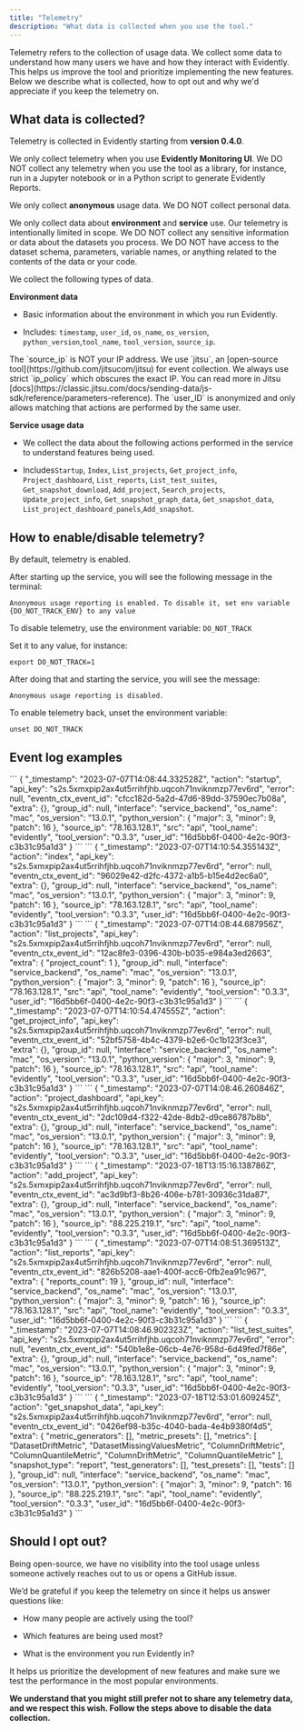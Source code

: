 ```yaml
---
title: "Telemetry"
description: "What data is collected when you use the tool."
---
```


Telemetry refers to the collection of usage data. We collect some data to understand how many users we have and how they interact with Evidently. This helps us improve the tool and prioritize implementing the new features. Below we describe what is collected, how to opt out and why we'd appreciate if you keep the telemetry on.

## **What data is collected?**

Telemetry is collected in Evidently starting from **version 0.4.0**.

We only collect telemetry when you use **Evidently Monitoring UI**. We DO NOT collect any telemetry when you use the tool as a library, for instance, run in a Jupyter notebook or in a Python script to generate Evidently Reports.

We only collect **anonymous** usage data. We DO NOT collect personal data.

We only collect data about **environment** and **service** use. Our telemetry is intentionally limited in scope. We DO NOT collect any sensitive information or data about the datasets you process. We DO NOT have access to the dataset schema, parameters, variable names, or anything related to the contents of the data or your code.

We collect the following types of data.

**Environment data**

* Basic information about the environment in which you run Evidently.&#x20;

* Includes:  `timestamp`, `user_id`, `os_name`, `os_version`, `python_version`,`tool_name`, `tool_version`, `source_ip`.

<Info>
  The `source_ip` is NOT your IP address. We use `jitsu`, an [open-source tool](https://github.com/jitsucom/jitsu) for event collection. We always use strict `ip_policy` which obscures the exact IP. You can read more in Jitsu [docs](https://classic.jitsu.com/docs/sending-data/js-sdk/reference/parameters-reference).
</Info>

<Info>
  The `user_ID` is anonymized and only allows matching that actions are performed by the same user.
</Info>

**Service usage data**

* We collect the data about the following actions performed in the service to understand features being used.&#x20;

* Includes`Startup`, `Index`, `List_projects`, `Get_project_info`, `Project_dashboard`, `List_reports`, `List_test_suites`, `Get_snapshot_download`, `Add_project`, `Search_projects`, `Update_project_info`, `Get_snapshot_graph_data`, `Get_snapshot_data`, `List_project_dashboard_panels`,`Add_snapshot`.

## How to enable/disable telemetry?

By default, telemetry is enabled.

After starting up the service, you will see the following message in the terminal:

```
Anonymous usage reporting is enabled. To disable it, set env variable {DO_NOT_TRACK_ENV} to any value
```

To disable telemetry, use the environment variable: `DO_NOT_TRACK`

Set it to any value, for instance:

```
export DO_NOT_TRACK=1
```

After doing that and starting the service, you will see the message:

```
Anonymous usage reporting is disabled.
```

To enable telemetry back, unset the environment variable:

```
unset DO_NOT_TRACK
```

## Event log examples

<AccordionGroup>
  <Accordion title="Action: startup">
    ```
    {
    "_timestamp": "2023-07-07T14:08:44.332528Z",
    "action": "startup",
    "api_key": "s2s.5xmxpip2ax4ut5rrihfjhb.uqcoh71nviknmzp77ev6rd",
    "error": null,
    "eventn_ctx_event_id": "cfcc182d-5a2d-47d6-89dd-37590ec7b08a",
    "extra": {},
    "group_id": null,
    "interface": "service_backend",
    "os_name": "mac",
    "os_version": "13.0.1",
    "python_version": {
      "major": 3,
      "minor": 9,
      "patch": 16
    },
    "source_ip": "78.163.128.1",
    "src": "api",
    "tool_name": "evidently",
    "tool_version": "0.3.3",
    "user_id": "16d5bb6f-0400-4e2c-90f3-c3b31c95a1d3"
    }
    ```
  </Accordion>

  <Accordion title="Action: index">
    ```
    {
    "_timestamp": "2023-07-07T14:10:54.355143Z",
    "action": "index",
    "api_key": "s2s.5xmxpip2ax4ut5rrihfjhb.uqcoh71nviknmzp77ev6rd",
    "error": null,
    "eventn_ctx_event_id": "96029e42-d2fc-4372-a1b5-b15e4d2ec6a0",
    "extra": {},
    "group_id": null,
    "interface": "service_backend",
    "os_name": "mac",
    "os_version": "13.0.1",
    "python_version": {
    "major": 3,
    "minor": 9,
    "patch": 16
    },
    "source_ip": "78.163.128.1",
    "src": "api",
    "tool_name": "evidently",
    "tool_version": "0.3.3",
    "user_id": "16d5bb6f-0400-4e2c-90f3-c3b31c95a1d3"
    }
    ```
  </Accordion>

  <Accordion title="Action: list_projects">
    ```
    {
      "_timestamp": "2023-07-07T14:08:44.687956Z",
      "action": "list_projects",
      "api_key": "s2s.5xmxpip2ax4ut5rrihfjhb.uqcoh71nviknmzp77ev6rd",
      "error": null,
      "eventn_ctx_event_id": "12ac8fe3-0396-430b-b035-e984a3ed2663",
      "extra": {
        "project_count": 1
      },
      "group_id": null,
      "interface": "service_backend",
      "os_name": "mac",
      "os_version": "13.0.1",
      "python_version": {
        "major": 3,
        "minor": 9,
        "patch": 16
      },
      "source_ip": "78.163.128.1",
      "src": "api",
      "tool_name": "evidently",
      "tool_version": "0.3.3",
      "user_id": "16d5bb6f-0400-4e2c-90f3-c3b31c95a1d3"
    }
    ```
  </Accordion>

  <Accordion title="Action: get_project_info">
    ```
    {
    "_timestamp": "2023-07-07T14:10:54.474555Z",
    "action": "get_project_info",
    "api_key": "s2s.5xmxpip2ax4ut5rrihfjhb.uqcoh71nviknmzp77ev6rd",
    "error": null,
    "eventn_ctx_event_id": "52bf5758-4b4c-4379-b2e6-0c1b123f3ce3",
    "extra": {},
    "group_id": null,
    "interface": "service_backend",
    "os_name": "mac",
    "os_version": "13.0.1",
    "python_version": {
     "major": 3,
     "minor": 9,
     "patch": 16
    },
    "source_ip": "78.163.128.1",
    "src": "api",
    "tool_name": "evidently",
    "tool_version": "0.3.3",
    "user_id": "16d5bb6f-0400-4e2c-90f3-c3b31c95a1d3"
    }
    ```
  </Accordion>

  <Accordion title="Action: project_dashboard">
    ```
    {
    "_timestamp": "2023-07-07T14:08:46.260846Z",
    "action": "project_dashboard",
    "api_key": "s2s.5xmxpip2ax4ut5rrihfjhb.uqcoh71nviknmzp77ev6rd",
    "error": null,
    "eventn_ctx_event_id": "2dc109d4-f322-42de-8db2-d9ce86787b8b",
    "extra": {},
    "group_id": null,
    "interface": "service_backend",
    "os_name": "mac",
    "os_version": "13.0.1",
    "python_version": {
      "major": 3,
      "minor": 9,
      "patch": 16
    },
    "source_ip": "78.163.128.1",
    "src": "api",
    "tool_name": "evidently",
    "tool_version": "0.3.3",
    "user_id": "16d5bb6f-0400-4e2c-90f3-c3b31c95a1d3"
    }
    ```
  </Accordion>

  <Accordion title="Action: add_project">
    ```
    {
    "_timestamp": "2023-07-18T13:15:16.138786Z",
    "action": "add_project",
    "api_key": "s2s.5xmxpip2ax4ut5rrihfjhb.uqcoh71nviknmzp77ev6rd",
    "error": null,
    "eventn_ctx_event_id": "ac3d9bf3-8b26-406e-b781-30936c31da87",
    "extra": {},
    "group_id": null,
    "interface": "service_backend",
    "os_name": "mac",
    "os_version": "13.0.1",
    "python_version": {
     "major": 3,
     "minor": 9,
     "patch": 16
    },
    "source_ip": "88.225.219.1",
    "src": "api",
    "tool_name": "evidently",
    "tool_version": "0.3.3",
    "user_id": "16d5bb6f-0400-4e2c-90f3-c3b31c95a1d3"
    }
    ```
  </Accordion>

  <Accordion title="Action: list_reports">
    ```
    {
      "_timestamp": "2023-07-07T14:08:51.369513Z",
      "action": "list_reports",
      "api_key": "s2s.5xmxpip2ax4ut5rrihfjhb.uqcoh71nviknmzp77ev6rd",
      "error": null,
      "eventn_ctx_event_id": "826b5208-aae1-400f-acc6-0fb2ea91c967",
      "extra": {
        "reports_count": 19
      },
      "group_id": null,
      "interface": "service_backend",
      "os_name": "mac",
      "os_version": "13.0.1",
      "python_version": {
        "major": 3,
        "minor": 9,
        "patch": 16
      },
      "source_ip": "78.163.128.1",
      "src": "api",
      "tool_name": "evidently",
      "tool_version": "0.3.3",
      "user_id": "16d5bb6f-0400-4e2c-90f3-c3b31c95a1d3"
    }
    ```
  </Accordion>

  <Accordion title="Action: list_test_suite">
    ```
    {
      "_timestamp": "2023-07-07T14:08:46.902323Z",
      "action": "list_test_suites",
      "api_key": "s2s.5xmxpip2ax4ut5rrihfjhb.uqcoh71nviknmzp77ev6rd",
      "error": null,
      "eventn_ctx_event_id": "540b1e8e-06cb-4e76-958d-6d49fed7f86e",
      "extra": {},
      "group_id": null,
      "interface": "service_backend",
      "os_name": "mac",
      "os_version": "13.0.1",
      "python_version": {
        "major": 3,
        "minor": 9,
        "patch": 16
      },
      "source_ip": "78.163.128.1",
      "src": "api",
      "tool_name": "evidently",
      "tool_version": "0.3.3",
      "user_id": "16d5bb6f-0400-4e2c-90f3-c3b31c95a1d3"
    }
    ```
  </Accordion>

  <Accordion title="Action: get_snapshot_data">
    ```
    {
      "_timestamp": "2023-07-18T12:53:01.609245Z",
      "action": "get_snapshot_data",
      "api_key": "s2s.5xmxpip2ax4ut5rrihfjhb.uqcoh71nviknmzp77ev6rd",
      "error": null,
      "eventn_ctx_event_id": "0426ef98-b35c-4040-bada-4e4b9380f4d5",
      "extra": {
        "metric_generators": [],
        "metric_presets": [],
        "metrics": [
          "DatasetDriftMetric",
          "DatasetMissingValuesMetric",
          "ColumnDriftMetric",
          "ColumnQuantileMetric",
          "ColumnDriftMetric",
          "ColumnQuantileMetric"
        ],
        "snapshot_type": "report",
        "test_generators": [],
        "test_presets": [],
        "tests": []
      },
      "group_id": null,
      "interface": "service_backend",
      "os_name": "mac",
      "os_version": "13.0.1",
      "python_version": {
        "major": 3,
        "minor": 9,
        "patch": 16
      },
      "source_ip": "88.225.219.1",
      "src": "api",
      "tool_name": "evidently",
      "tool_version": "0.3.3",
      "user_id": "16d5bb6f-0400-4e2c-90f3-c3b31c95a1d3"
    }
    ```
  </Accordion>
</AccordionGroup>

## **Should I opt out?**

Being open-source, we have no visibility into the tool usage unless someone actively reaches out to us or opens a GitHub issue.

We’d be grateful if you keep the telemetry on since it helps us answer questions like:

* How many people are actively using the tool?

* Which features are being used most?

* What is the environment you run Evidently in?

It helps us prioritize the development of new features and make sure we test the performance in the most popular environments.

**We understand that you might still prefer not to share any telemetry data, and we respect this wish. Follow the steps above to disable the data collection.**